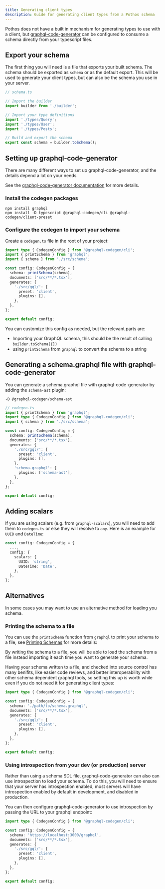 ```yaml
---
title: Generating client types
description: Guide for generating client types from a Pothos schema
---
```


Pothos does not have a built in mechanism for generating types to use with a client, but
[graphql-code-generator](https://www.graphql-code-generator.com/) can be configured to consume a
schema directly from your typescript files.

## Export your schema

The first thing you will need is a file that exports your built schema. The schema should be
exported as `schema` or as the default export. This will be used to generate your client types, but
can also be the schema you use in your server.

```typescript
// schema.ts

// Import the builder
import builder from './builder';

// Import your type definitions
import './types/Query';
import './types/User';
import './types/Posts';

// Build and export the schema
export const schema = builder.toSchema();
```

## Setting up graphql-code-generator

There are many different ways to set up graphql-code-generator, and the details depend a lot on your
needs.

See the
[graphql-code-generator documentation](https://www.graphql-code-generator.com/docs/getting-started/installation)
for more details.

### Install the codegen packages

```package-install
npm install graphql
npm install -D typescript @graphql-codegen/cli @graphql-codegen/client-preset
```

### Configure the codegen to import your schema

Create a `codegen.ts` file in the root of your project:

```typescript
import type { CodegenConfig } from '@graphql-codegen/cli';
import { printSchema } from 'graphql';
import { schema } from './src/schema';

const config: CodegenConfig = {
  schema: printSchema(schema),
  documents: ['src/**/*.tsx'],
  generates: {
    './src/gql/': {
      preset: 'client',
      plugins: [],
    },
  },
};

export default config;
```

You can customize this config as needed, but the relevant parts are:

- Importing your GraphQL schema, this should be the result of calling `builder.toSchema({})`
- using `printSchema` from `graphql` to convert the schema to a string

## Generating a schema.graphql file with graphql-code-generator

You can generate a schema.graphql file with graphql-code-generator by adding the `schema-ast`
plugin:

```package-install
-D @graphql-codegen/schema-ast
```

```typescript
// codegen.ts
import { printSchema } from 'graphql';
import type { CodegenConfig } from '@graphql-codegen/cli';
import { schema } from './src/schema';

const config: CodegenConfig = {
  schema: printSchema(schema),
  documents: ['src/**/*.tsx'],
  generates: {
    './src/gql/': {
      preset: 'client',
      plugins: [],
    },
    'schema.graphql': {
      plugins: ['schema-ast'],
    },
  },
};

export default config;
```

## Adding scalars

If you are using scalars (e.g. from `graphql-scalars`), you will need to add them to `codegen.ts` or
else they will resolve to `any`. Here is an example for `UUID` and `DateTime`:

```typescript
const config: CodegenConfig = {
  ...,
  config: {
    scalars: {
      UUID: 'string',
      DateTime: 'Date',
    },
  },
};
```

## Alternatives

In some cases you may want to use an alternative method for loading you schema.

### Printing the schema to a file

You can use the `printSchema` function from `graphql` to print your schema to a file, see
[Printing Schemas](/docs/guide/printing-schemas) for more details:

By writing the schema to a file, you will be able to load the schema from a file instead importing
it each time you want to generate your schema.

Having your schema written to a file, and checked into source control has many benifits, like easier
code reviews, and better interoperability with other schema dependent graphql tools, so setting this
up is worth while even if you do not need it for generating client types:

```typescript
import type { CodegenConfig } from '@graphql-codegen/cli';

const config: CodegenConfig = {
  schema: './path/to/schema.graphql',
  documents: ['src/**/*.tsx'],
  generates: {
    './src/gql/': {
      preset: 'client',
      plugins: [],
    },
  },
};

export default config;
```

### Using introspection from your dev (or production) server

Rather than using a schema SDL file, graphql-code-generator can also can use introspection to load
your schema. To do this, you will need to ensure that your server has introspection enabled, most
servers will have introspection enabled by default in development, and disabled in production.

You can then configure graphql-code-generator to use introspection by passing the URL to your
graphql endpoint:

```typescript
import type { CodegenConfig } from '@graphql-codegen/cli';

const config: CodegenConfig = {
  schema: 'https://localhost:3000/graphql',
  documents: ['src/**/*.tsx'],
  generates: {
    './src/gql/': {
      preset: 'client',
      plugins: [],
    },
  },
};

export default config;
```
